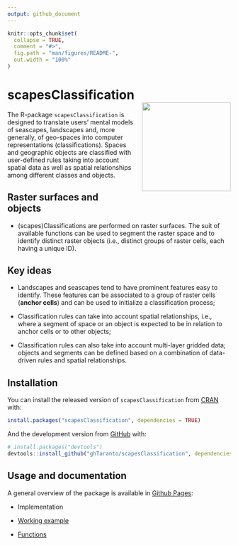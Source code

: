 ```yaml
---
output: github_document
---
```


<!-- README.md is generated from README.Rmd. Please edit that file -->

```r
knitr::opts_chunk$set(
  collapse = TRUE,
  comment = "#>",
  fig.path = "man/figures/README-",
  out.width = "100%"
)
```

# scapesClassification <img src="man/figures/logo.png" align="right" width="200" style="padding: 0 0 10px 15px" />

The R-package `scapesClassification` is designed to translate users' mental models of seascapes, landscapes and, more generally, of geo-spaces into computer representations (classifications). Spaces and geographic objects are classified with user-defined rules taking into account spatial data as well as spatial relationships among different classes and objects.

## Raster surfaces and objects
* (scapes)Classifications are performed on raster surfaces. The suit of available functions can be used to segment the raster space and to identify distinct raster objects (i.e., distinct groups of raster cells, each having a unique ID).

## Key ideas
* Landscapes and seascapes tend to have prominent features easy to identify. These features can be associated to a group of raster cells (**anchor cells**) and can be used to initialize a classification process;

* Classification rules can take into account spatial relationships, i.e., where a segment of space or an object is expected to be in relation to anchor cells or to other objects; 

* Classification rules can also take into account multi-layer gridded data; objects and segments can be defined based on a combination of data-driven rules and spatial relationships. 

## Installation

You can install the released version of `scapesClassification` from [CRAN](https://CRAN.R-project.org) with:

``` r
install.packages("scapesClassification", dependencies = TRUE)
```

And the development version from [GitHub](https://github.com/ghTaranto/scapesClassification) with:

``` r
# install.packages("devtools")
devtools::install_github("ghTaranto/scapesClassification", dependencies = TRUE)
```

## Usage and documentation 

A general overview of the package is available in [Github Pages](https://ghtaranto.github.io/scapesClassification/index.html): 

* Implementation

* [Working example](file:///E:/Documents/GeraldTaranto/Phd/ATLAS/Reports_Papers/GMU/Rcodes/Git/scapesClassification/docs/articles/scapesClassification_02_0_GMU.html)

* [Functions](https://ghtaranto.github.io/scapesClassification/reference/index.html)
